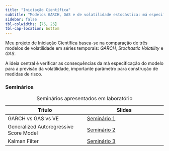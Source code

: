 ---
title: "Iniciação Científica"
subtitle: "Modelos GARCH, GAS e de volatilidade estocástica: má especificação e suas consequências na previsão da volatilidade"
sidebar: false
tbl-colwidths: [75, 25]
tbl-cap-location: bottom
---

Meu projeto de Iniciação Científica basea-se na comparação de três modelos de volatilidade em séries temporais: *GARCH*, *Stochastic Volatility* e *GAS*.

A ideia central é verificar as consequências da má especificação do modelo para a previsão da volatilidade, importante parâmetro para construção de medidas de risco.


### Seminários

| Título | Slides  |
|--------|--------|
| GARCH vs GAS vs VE  | [Seminário 1](Seminarios/gas_garch_sv.qmd){target="_blank"} |
| Generalized Autoregressive Score Model   | [Seminário 2](Seminarios/GAS.qmd){target="_blank"}   |
| Kalman Filter | [Seminário 3](Seminarios/kalman_filter.qmd){target="_blank"} |

: Seminários apresentados em laboratório

